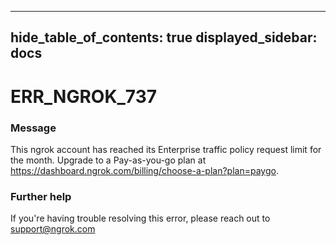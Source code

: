 

---
hide_table_of_contents: true
displayed_sidebar: docs
---


# ERR_NGROK_737

### Message
This ngrok account has reached its Enterprise traffic policy request limit for the month. Upgrade to a Pay-as-you-go plan at https://dashboard.ngrok.com/billing/choose-a-plan?plan=paygo.

<ErrorDetails />



### Further help
If you're having trouble resolving this error, please reach out to [support@ngrok.com](mailto:support@ngrok.com?subject=Help%20with%20ERR_NGROK_737)

